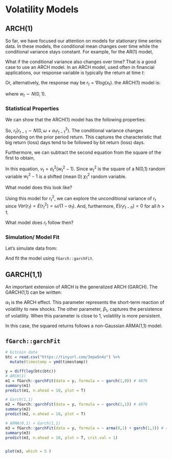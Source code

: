 # Volatility Models

## ARCH(1)

So far, we have focused our attention on models for stationary time series data. In these models, the conditional mean changes over time while the conditional variance stays constant. For example, for the AR(1) model,

\begin{align}
E[x_t | x_{t-1}] &= \phi_1 x_{t-1} \\
Var[x_t | x_{t-1}] &= \sigma^2_w.
\end{align}

What if the conditional variance also changes over time? That is a good case to use an ARCH model. In an ARCH model, used often in financial applications, our response variable is typically the return at time $t$:

\begin{align}
r_t = \frac{x_t - x_{t-1}}{x_{t-1}}
\end{align}

Or, alternatively, the response may be $r_t = \nabla log(x_t)$. the ARCH(1) model is:

\begin{align}
r_t &= \sigma_t w_t \\
\sigma^2_t &= \omega + \alpha_1 r_{t-1}^2,
\end{align}

where $w_t \sim N(0,1)$.

### Statistical Properties

We can show that the ARCH(1) model has the following properties:

\begin{align}
E(r_t) &= 0 \\
Var(r_t | r_{t-1}) &=  \omega + \alpha_1 r_{t-1}^2.
\end{align}

So, $r_{t}|r_{t-1} \sim N(0,\omega + \alpha_1 r_{t-1}^2)$. The conditional variance changes depending on the prior period return. This captures the characteristic that big return (loss) days tend to be followed by bit return (loss) days.

Furthermore, we can subtract the second equation from the square of the first to obtain,

\begin{align}
r_t^2 &= \omega + \alpha_1 r_{t-1}^2 + v_t. \\
\end{align}

In this equation, $v_t = \sigma_t^2 (w_t^2-1)$. Since $w_t^2$ is the square of a N(0,1) random variable $w_t^2-1$ is a shifted (mean 0) $\chi^2_1$ random variable. 

What model does this look like?

Using this model for $r_t^2$, we can explore the unconditional variance of $r_t$ since $Var(r_t)= E(r_t^2) = \omega/(1-\alpha_1)$. And, furthermore, $E(r_t r_{t-h}) = 0$ for all $h>1$. 

What model does $r_t$ follow then?

### Simulation/ Model Fit

Let's simulate data from:

\begin{align}
r_t &= \sigma_t w_t \\
\sigma^2_t &= 0.1 + 0.4 r_{t-1}^2,
\end{align}

And fit the model using <code>fGarch::garchFit</code>.

## GARCH(1,1)

An important extension of ARCH is the generalized ARCH (GARCH). The GARCH(1,1) can be written:

\begin{align}
r_t &= \sigma_t w_t \\
\sigma^2_t &= \omega + \alpha_1 r_{t-1}^2 + \beta_1 \sigma^2_{t-1},
\end{align}

$\alpha_1$ is the ARCH effect. This parameter represents the short-term reaction of volatility to new shocks. The other parameter, $\beta_1$, captures the persistence of volatility. When this parameter is close to 1, volatility is more persistent.

In this case, the squared returns follows a non-Gaussian ARMA(1,1) model:

\begin{align}
r_t^2 &= \omega + (\alpha_1+\beta_1)r_{t-1}^2 + v_t - \beta_1 v_{t-1} \\
\end{align}


## <code>fGarch::garchFit</code>

```r
# bitcoin data
btc = read.csv("https://tinyurl.com/3epw5n4z") %>% 
  mutate(timestamp = ymd(timestamp))

y = diff(log(btc$btc))
# ARCH(1)
m1 = fGarch::garchFit(data = y, formula = ~ garch(1,0)) # 4076
summary(m1)
predict(m1, n.ahead = 10, plot = T)

# Garch(1,1)
m2 = fGarch::garchFit(data = y, formula = ~ garch(1,1)) # 4076
summary(m2)
predict(m2, n.ahead = 10, plot = T)

# ARMA(0,1) + Garch(1,1)
m3 = fGarch::garchFit(data = y, formula = ~ arma(0,1) + garch(1,1)) # 4217
summary(m3)
predict(m3, n.ahead = 10, plot = T, crit.val = 1)


plot(m3, which = 5 )
```


